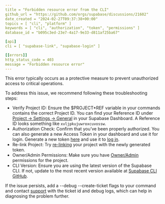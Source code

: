 ```yaml
---
title = "Forbidden resource error from the CLI"
github_url = "https://github.com/orgs/supabase/discussions/21602"
date_created = "2024-02-27T09:37:38+00:00"
topics = [ "cli", "platform" ]
keywords = [ "cli", "authorization", "token", "permissions" ]
database_id = "b095c3ed-23e7-4a17-9e33-d811af25ba67"

[api]
cli = [ "supabase-link", "supabase-login" ]

[[errors]]
http_status_code = 403
message = "Forbidden resource error"
---
```


This error typically occurs as a protective measure to prevent unauthorized access to critical operations.

To address this issue, we recommend following these troubleshooting steps:

- Verify Project ID: Ensure the $PROJECT*REF variable in your commands contains the correct Project ID. You can find your Reference ID under [Project -> Settings -> General](https://supabase.com/dashboard/project/*/settings/general) in your Supabase Dashboard. A Reference ID looks something like `xvljpkujuwroxcuvossw`.
- Authorization Check: Confirm that you’ve been properly authorized. You can also generate a new Access Token in your dashboard and use it for login. Generate a new token [here](https://supabase.com/dashboard/account/tokens) and use it to [log in](https://supabase.com/docs/reference/cli/supabase-login).
- Re-link Project: Try [re-linking](https://supabase.com/docs/reference/cli/supabase-link) your project with the newly generated token.
- Owner/Admin Permissions: Make sure you have [Owner/Admin](https://supabase.com/docs/guides/platform/access-control) permissions for the project.
- CLI Version: Ensure you are using the latest version of the Supabase CLI. If not, update to the most recent version available at [Supabase CLI GitHub](https://github.com/supabase/cli).

If the issue persists, add a --debug --create-ticket flags to your command and contact [support](https://supabase.com/support) with the ticket id and debug logs, which can help in diagnosing the problem further.
